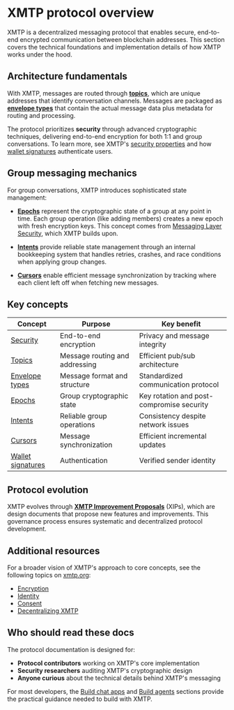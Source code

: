 # XMTP protocol overview

XMTP is a decentralized messaging protocol that enables secure, end-to-end encrypted communication between blockchain addresses. This section covers the technical foundations and implementation details of how XMTP works under the hood.

## Architecture fundamentals

With XMTP, messages are routed through **[topics](/protocol/topics)**, which are unique addresses that identify conversation channels. Messages are packaged as **[envelope types](/protocol/envelope-types)** that contain the actual message data plus metadata for routing and processing.

The protocol prioritizes **security** through advanced cryptographic techniques, delivering end-to-end encryption for both 1:1 and group conversations. To learn more, see XMTP's [security properties](/protocol/security) and how [wallet signatures](/protocol/signatures) authenticate users.

## Group messaging mechanics

For group conversations, XMTP introduces sophisticated state management:

- **[Epochs](/protocol/epochs)** represent the cryptographic state of a group at any point in time. Each group operation (like adding members) creates a new epoch with fresh encryption keys. This concept comes from [Messaging Layer Security](https://messaginglayersecurity.rocks/), which XMTP builds upon.

- **[Intents](/protocol/intents)** provide reliable state management through an internal bookkeeping system that handles retries, crashes, and race conditions when applying group changes.

- **[Cursors](/protocol/cursors)** enable efficient message synchronization by tracking where each client left off when fetching new messages.

## Key concepts

| Concept | Purpose | Key benefit |
|---------|---------|-------------|
| [Security](/protocol/security) | End-to-end encryption | Privacy and message integrity |
| [Topics](/protocol/topics) | Message routing and addressing | Efficient pub/sub architecture |
| [Envelope types](/protocol/envelope-types) | Message format and structure | Standardized communication protocol |
| [Epochs](/protocol/epochs) | Group cryptographic state | Key rotation and post-compromise security |
| [Intents](/protocol/intents) | Reliable group operations | Consistency despite network issues |
| [Cursors](/protocol/cursors) | Message synchronization | Efficient incremental updates |
| [Wallet signatures](/protocol/signatures) | Authentication | Verified sender identity |

## Protocol evolution

XMTP evolves through **[XMTP Improvement Proposals](/protocol/xips)** (XIPs), which are design documents that propose new features and improvements. This governance process ensures systematic and decentralized protocol development.

## Additional resources

For a broader vision of XMTP's approach to core concepts, see the following topics on [xmtp.org](https://xmtp.org):

- [Encryption](https://xmtp.org/docs/concepts/encryption)
- [Identity](https://xmtp.org/docs/concepts/identity)
- [Consent](https://xmtp.org/docs/concepts/consent)
- [Decentralizing XMTP](https://xmtp.org/docs/concepts/decentralizing-xmtp)

## Who should read these docs

The protocol documentation is designed for:

- **Protocol contributors** working on XMTP's core implementation
- **Security researchers** auditing XMTP's cryptographic design
- **Anyone curious** about the technical details behind XMTP's messaging

For most developers, the [Build chat apps](/chat-apps/intro/get-started) and [Build agents](/agents/get-started/build-an-agent) sections provide the practical guidance needed to build with XMTP.
